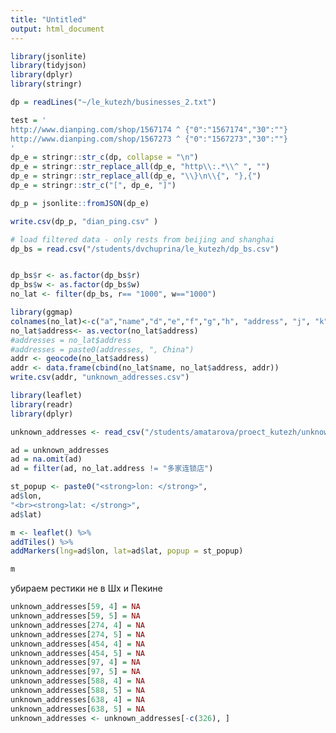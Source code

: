 ```yaml
---
title: "Untitled"
output: html_document
---
```


```r
library(jsonlite)
library(tidyjson)  
library(dplyr) 
library(stringr) 

dp = readLines("~/le_kutezh/businesses_2.txt")

test = '
http://www.dianping.com/shop/1567174 ^ {"0":"1567174","30":""}
http://www.dianping.com/shop/1567273 ^ {"0":"1567273","30":""}
'
dp_e = stringr::str_c(dp, collapse = "\n")
dp_e = stringr::str_replace_all(dp_e, "http\\:.*\\^ ", "")
dp_e = stringr::str_replace_all(dp_e, "\\}\n\\{", "},{")
dp_e = stringr::str_c("[", dp_e, "]")

dp_p = jsonlite::fromJSON(dp_e)

write.csv(dp_p, "dian_ping.csv" )
```

```r
# load filtered data - only rests from beijing and shanghai
dp_bs = read.csv("/students/dvchuprina/le_kutezh/dp_bs.csv")


dp_bs$r <- as.factor(dp_bs$r)
dp_bs$w <- as.factor(dp_bs$w)
no_lat <- filter(dp_bs, r== "1000", w=="1000")

library(ggmap)
colnames(no_lat)<-c("a","name","d","e","f","g","h", "address", "j", "k","l","p","r","w","x")
no_lat$address<- as.vector(no_lat$address)
#addresses = no_lat$address
#addresses = paste0(addresses, ", China")
addr <- geocode(no_lat$address)
addr <- data.frame(cbind(no_lat$name, no_lat$address, addr))
write.csv(addr, "unknown_addresses.csv")
```

```r
library(leaflet)
library(readr)
library(dplyr)
```

```r
unknown_addresses <- read_csv("/students/amatarova/proect_kutezh/unknown_addresses.csv")
```

```r
ad = unknown_addresses
ad = na.omit(ad)
ad = filter(ad, no_lat.address != "多家连锁店")

```

```r
st_popup <- paste0("<strong>lon: </strong>", 
ad$lon, 
"<br><strong>lat: </strong>", 
ad$lat)

m <- leaflet() %>%
addTiles() %>%
addMarkers(lng=ad$lon, lat=ad$lat, popup = st_popup)

m
```
 убираем рестики не в Шх и Пекине
```r
unknown_addresses[59, 4] = NA
unknown_addresses[59, 5] = NA
unknown_addresses[274, 4] = NA
unknown_addresses[274, 5] = NA
unknown_addresses[454, 4] = NA
unknown_addresses[454, 5] = NA
unknown_addresses[97, 4] = NA
unknown_addresses[97, 5] = NA
unknown_addresses[588, 4] = NA
unknown_addresses[588, 5] = NA
unknown_addresses[638, 4] = NA
unknown_addresses[638, 5] = NA
unknown_addresses <- unknown_addresses[-c(326), ] 
```



